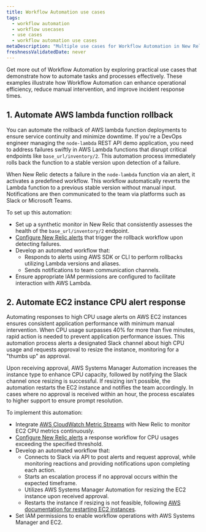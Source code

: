 ```yaml
---
title: Workflow Automation use cases
tags:
  - workflow automation
  - workflow usecases
  - use cases
  - workflow automation use cases
metaDescription: "Multiple use cases for Workflow Automation in New Relic"
freshnessValidatedDate: never
---
```


Get more out of Workflow Automation by exploring practical use cases that demonstrate how to automate tasks and processes effectively. These examples illustrate how Workflow Automation can enhance operational efficiency, reduce manual intervention, and improve incident response times.

## 1. Automate AWS lambda function rollback

You can automate the rollback of AWS lambda function deployments to ensure service continuity and minimize downtime. If you're a DevOps engineer managing the `node-lambda` REST API demo application, you need to address failures swiftly in AWS Lambda functions that disrupt critical endpoints like `base_url/inventory/2`. This automation process immediately rolls back the function to a stable version upon detection of a failure.

When New Relic detects a failure in the `node-lambda` function via an alert, it activates a predefined workflow. This workflow automatically reverts the Lambda function to a previous stable version without manual input. Notifications are then communicated to the team via platforms such as Slack or Microsoft Teams.

To set up this automation:

- Set up a synthetic monitor in New Relic that consistently assesses the health of the `base_url/inventory/2` endpoint.
- [Configure New Relic alerts](/docs/alerts/create-alert/create-alert-condition/alert-conditions/) that trigger the rollback workflow upon detecting failures.
- Develop an automated workflow that:
  - Responds to alerts using AWS SDK or CLI to perform rollbacks utilizing Lambda versions and aliases.
  - Sends notifications to team communication channels.
- Ensure appropriate IAM permissions are configured to facilitate interaction with AWS Lambda.

## 2. Automate EC2 instance CPU alert response

Automating responses to high CPU usage alerts on AWS EC2 instances ensures consistent application performance with minimum manual intervention. When CPU usage surpasses 40% for more than five minutes, rapid action is needed to prevent application performance issues. This automation process alerts a designated Slack channel about high CPU usage and requests approval to resize the instance, monitoring for a "thumbs up" as approval.

Upon receiving approval, AWS Systems Manager Automation increases the instance type to enhance CPU capacity, followed by notifying the Slack channel once resizing is successful. If resizing isn't possible, the automation restarts the EC2 instance and notifies the team accordingly. In cases where no approval is received within an hour, the process escalates to higher support to ensure prompt resolution.

To implement this automation:

- Integrate [AWS CloudWatch Metric Streams](/docs/infrastructure/amazon-integrations/aws-integrations-list/aws-metric-stream/) with New Relic to monitor EC2 CPU metrics continuously.
- [Configure New Relic alerts](/docs/alerts/create-alert/create-alert-condition/alert-conditions/) a response workflow for CPU usages exceeding the specified threshold.
- Develop an automated workflow that:
  - Connects to Slack via API to post alerts and request approval, while monitoring reactions and providing notifications upon completing each action.
  - Starts an escalation process if no approval occurs within the expected timeframe.
  - Utilizes AWS Systems Manager Automation for resizing the EC2 instance upon received approval.
  - Restarts the instance if resizing is not feasible, following [AWS documentation for restarting EC2 instances](https://docs.aws.amazon.com/systems-manager-automation-runbooks/latest/userguide/automation-aws-restartec2instance.html).
- Set IAM permissions to enable workflow operations with AWS Systems Manager and EC2.
